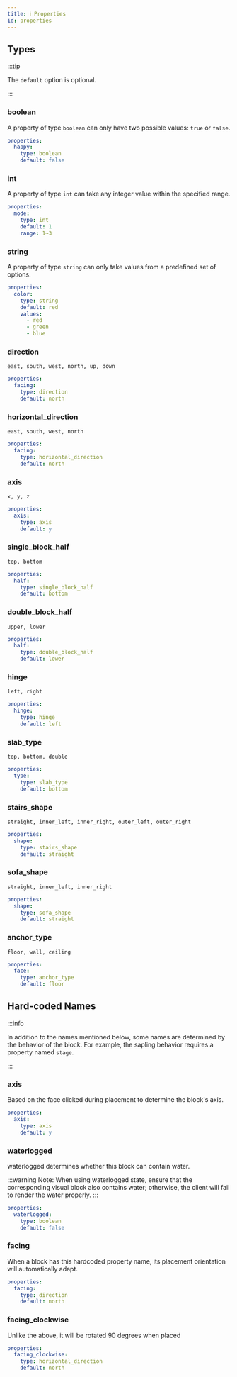 ```yaml
---
title: ℹ️ Properties
id: properties
---
```


## Types

:::tip

The `default` option is optional.

:::

### boolean

A property of type `boolean` can only have two possible values: `true` or `false`.

```yaml
properties:
  happy:
    type: boolean
    default: false
```

### int

A property of type `int` can take any integer value within the specified range.

```yaml
properties:
  mode:
    type: int
    default: 1
    range: 1~3
```

### string

A property of type `string` can only take values from a predefined set of options.

```yaml
properties:
  color:
    type: string
    default: red
    values:
      - red
      - green
      - blue
```

### direction

`east, south, west, north, up, down`

```yaml
properties:
  facing:
    type: direction
    default: north
```

### horizontal\_direction

`east, south, west, north`

```yaml
properties:
  facing:
    type: horizontal_direction
    default: north
```

### axis

`x, y, z`

```yaml
properties:
  axis:
    type: axis
    default: y
```

### single\_block\_half

`top, bottom`

```yaml
properties:
  half:
    type: single_block_half
    default: bottom
```

### double\_block\_half

`upper, lower`

```yaml
properties:
  half:
    type: double_block_half
    default: lower
```

### hinge

`left, right`

```yaml
properties:
  hinge:
    type: hinge
    default: left
```


### slab\_type

`top, bottom, double`

```yaml
properties:
  type:
    type: slab_type
    default: bottom
```

### stairs\_shape

`straight, inner_left, inner_right, outer_left, outer_right`

```yaml
properties:
  shape:
    type: stairs_shape
    default: straight
```

### sofa\_shape

`straight, inner_left, inner_right`

```yaml
properties:
  shape:
    type: sofa_shape
    default: straight
```

### anchor\_type

`floor, wall, ceiling`

```yaml
properties:
  face:
    type: anchor_type
    default: floor
```

## Hard-coded Names

:::info

In addition to the names mentioned below, some names are determined by the behavior of the block. For example, the sapling behavior requires a property named `stage`.

:::

### axis

Based on the face clicked during placement to determine the block's axis.

```yaml
properties:
  axis:
    type: axis
    default: y
```

### waterlogged

waterlogged determines whether this block can contain water.

:::warning
Note: When using waterlogged state, ensure that the corresponding visual block also contains water; otherwise, the client will fail to render the water properly.
:::

```yaml
properties:
  waterlogged:
    type: boolean
    default: false
```

### facing

When a block has this hardcoded property name, its placement orientation will automatically adapt.

```yaml
properties:
  facing:
    type: direction
    default: north
```

### facing\_clockwise

Unlike the above, it will be rotated 90 degrees when placed

```yaml
properties:
  facing_clockwise:
    type: horizontal_direction
    default: north
```
